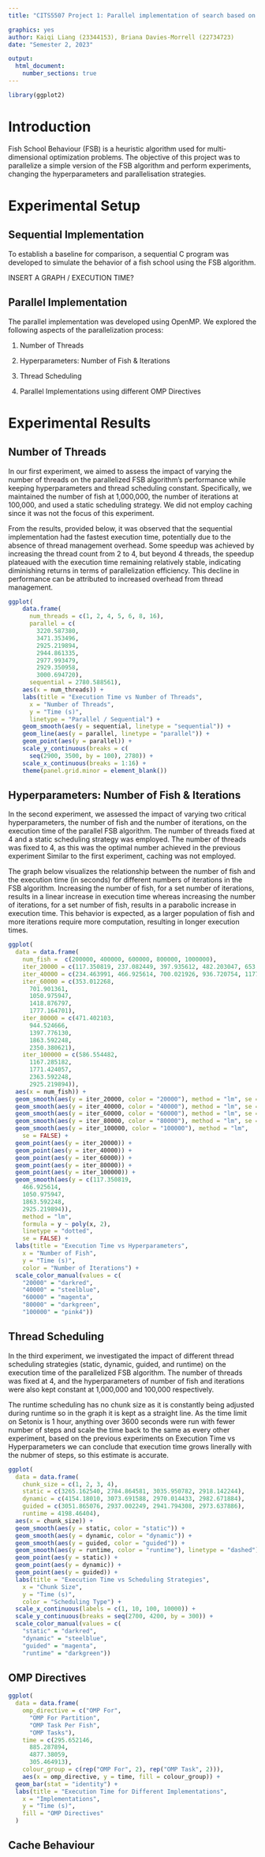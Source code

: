 ```yaml
---
title: "CITS5507 Project 1: Parallel implementation of search based on Fish School Behaviour"

graphics: yes
author: Kaiqi Liang (23344153), Briana Davies-Morrell (22734723)
date: "Semester 2, 2023"

output:
  html_document:
    number_sections: true
---
```


```r
library(ggplot2)
```

# Introduction
Fish School Behaviour (FSB) is a heuristic algorithm used for multi-dimensional optimization problems. The objective of this project was to parallelize a simple version of the FSB algorithm and perform experiments, changing the hyperparameters and parallelisation strategies.

# Experimental Setup

## Sequential Implementation

To establish a baseline for comparison, a sequential C program was developed to simulate the behavior of a fish school using the FSB algorithm. 

INSERT A GRAPH / EXECUTION TIME?

## Parallel Implementation

The parallel implementation was developed using OpenMP. We explored the following aspects of the parallelization process:

1. Number of Threads

2. Hyperparameters: Number of Fish & Iterations

3. Thread Scheduling

4. Parallel Implementations using different OMP Directives


# Experimental Results

## Number of Threads

In our first experiment, we aimed to assess the impact of varying the number of threads on the parallelized FSB algorithm's performance while keeping hyperparameters and thread scheduling constant. Specifically, we maintained the number of fish at 1,000,000, the number of iterations at 100,000, and used a static scheduling strategy. We did not employ caching since it was not the focus of this experiment.

From the results, provided below, it was observed that the sequential implementation had the fastest execution time, potentially due to the absence of thread management overhead. Some speedup was achieved by increasing the thread count from 2 to 4, but beyond 4 threads, the speedup plateaued with the execution time remaining relatively stable, indicating diminishing returns in terms of parallelization efficiency. This decline in performance can be attributed to increased overhead from thread management.


```r
ggplot(
    data.frame(
      num_threads = c(1, 2, 4, 5, 6, 8, 16),
      parallel = c(
        3220.587380,
        3471.353496,
        2925.219894,
        2944.861335,
        2977.993479,
        2929.350958,
        3000.694720),
      sequential = 2780.588561),
    aes(x = num_threads)) +
    labs(title = "Execution Time vs Number of Threads",
      x = "Number of Threads",
      y = "Time (s)",
      linetype = "Parallel / Sequential") +
    geom_smooth(aes(y = sequential, linetype = "sequential")) +
    geom_line(aes(y = parallel, linetype = "parallel")) +
    geom_point(aes(y = parallel)) +
    scale_y_continuous(breaks = c(
      seq(2900, 3500, by = 100), 2780)) +
    scale_x_continuous(breaks = 1:16) +
    theme(panel.grid.minor = element_blank())
```

## Hyperparameters: Number of Fish & Iterations

In the second experiment, we assessed the impact of varying two critical hyperparameters, the number of fish and the number of iterations, on the execution time of the parallel FSB algorithm. The number of threads fixed at 4 and a static scheduling strategy was employed. The number of threads was fixed to 4, as this was the optimal number achieved in the previous experiment Similar to the first experiment, caching was not employed.

The graph below visualizes the relationship between the number of fish and the execution time (in seconds) for different numbers of iterations in the FSB algorithm. Increasing the number of fish, for a set number of iterations, results in a linear increase in execution time whereas increasing the number of iterations, for a set number of fish, results in a parabolic increase in execution time. This behavior is expected, as a larger population of fish and more iterations require more computation, resulting in longer execution times.

```r
ggplot(
  data = data.frame(
    num_fish =  c(200000, 400000, 600000, 800000, 1000000),
    iter_20000 = c(117.350819, 237.082449, 397.935612, 482.203047, 653.402037),
    iter_40000 = c(234.463991, 466.925614, 700.021926, 936.720754, 1177.662832),
    iter_60000 = c(353.012268,
      701.901361,
      1050.975947,
      1418.876797,
      1777.164701),
    iter_80000 = c(471.402103,
      944.524666,
      1397.776130,
      1863.592248,
      2350.380621),
    iter_100000 = c(586.554482,
      1167.285182,
      1771.424057,
      2363.592248,
      2925.219894)),
  aes(x = num_fish)) +
  geom_smooth(aes(y = iter_20000, color = "20000"), method = "lm", se = FALSE) +
  geom_smooth(aes(y = iter_40000, color = "40000"), method = "lm", se = FALSE) +
  geom_smooth(aes(y = iter_60000, color = "60000"), method = "lm", se = FALSE) +
  geom_smooth(aes(y = iter_80000, color = "80000"), method = "lm", se = FALSE) +
  geom_smooth(aes(y = iter_100000, color = "100000"), method = "lm",
    se = FALSE) +
  geom_point(aes(y = iter_20000)) +
  geom_point(aes(y = iter_40000)) +
  geom_point(aes(y = iter_60000)) +
  geom_point(aes(y = iter_80000)) +
  geom_point(aes(y = iter_100000)) +
  geom_smooth(aes(y = c(117.350819,
    466.925614,
    1050.975947,
    1863.592248,
    2925.219894)),
    method = "lm",
    formula = y ~ poly(x, 2),
    linetype = "dotted",
    se = FALSE) +
  labs(title = "Execution Time vs Hyperparameters",
    x = "Number of Fish",
    y = "Time (s)",
    color = "Number of Iterations") +
  scale_color_manual(values = c(
    "20000" = "darkred",
    "40000" = "steelblue",
    "60000" = "magenta",
    "80000" = "darkgreen",
    "100000" = "pink4"))
```

## Thread Scheduling

In the third experiment, we investigated the impact of different thread scheduling strategies (static, dynamic, guided, and runtime) on the execution time of the parallelized FSB algorithm. The number of threads was fixed at 4, and the hyperparameters of number of fish and iterations were also kept constant at 1,000,000 and 100,000 respectively. 

The runtime scheduling has no chunk size as it is constantly being adjusted during runtime so in the graph it is kept as a straight line. As the time limit on Setonix is 1 hour, anything over 3600 seconds were run with fewer number of steps and scale the time back to the same as every other experiment, based on the previous experiments on Execution Time vs Hyperparameters we can conclude that execution time grows linerally with the nubmer of steps, so this estimate is accurate.

```r
ggplot(
  data = data.frame(
    chunk_size = c(1, 2, 3, 4),
    static = c(3265.162540, 2784.864581, 3035.950782, 2918.142244),
    dynamic = c(4154.18010, 3073.691588, 2970.014433, 2982.671884),
    guided = c(3051.865076, 2937.002249, 2941.794308, 2973.637886),
    runtime = 4198.46404),
  aes(x = chunk_size)) +
  geom_smooth(aes(y = static, color = "static")) +
  geom_smooth(aes(y = dynamic, color = "dynamic")) +
  geom_smooth(aes(y = guided, color = "guided")) +
  geom_smooth(aes(y = runtime, color = "runtime"), linetype = "dashed") +
  geom_point(aes(y = static)) +
  geom_point(aes(y = dynamic)) +
  geom_point(aes(y = guided)) +
  labs(title = "Execution Time vs Scheduling Strategies",
    x = "Chunk Size",
    y = "Time (s)",
    color = "Scheduling Type") +
  scale_x_continuous(labels = c(1, 10, 100, 10000)) +
  scale_y_continuous(breaks = seq(2700, 4200, by = 300)) +
  scale_color_manual(values = c(
    "static" = "darkred",
    "dynamic" = "steelblue",
    "guided" = "magenta",
    "runtime" = "darkgreen"))
```

## OMP Directives 


```r
ggplot(
  data = data.frame(
    omp_directive = c("OMP For",
      "OMP For Partition",
      "OMP Task Per Fish",
      "OMP Tasks"),
    time = c(295.652146,
      885.287894,
      4877.38059,
      305.464913),
    colour_group = c(rep("OMP For", 2), rep("OMP Task", 2))),
    aes(x = omp_directive, y = time, fill = colour_group)) +
  geom_bar(stat = "identity") +
  labs(title = "Execution Time for Different Implementations",
    x = "Implementations",
    y = "Time (s)",
    fill = "OMP Directives"
  )
```

## Cache Behaviour
